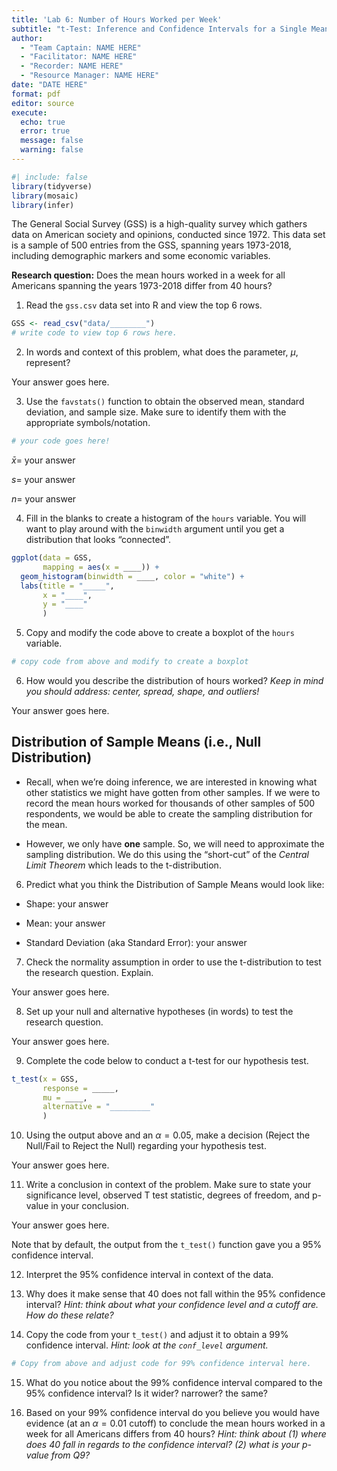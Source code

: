 ```yaml
---
title: 'Lab 6: Number of Hours Worked per Week'
subtitle: "t-Test: Inference and Confidence Intervals for a Single Mean"
author:
  - "Team Captain: NAME HERE"
  - "Facilitator: NAME HERE"
  - "Recorder: NAME HERE"
  - "Resource Manager: NAME HERE"
date: "DATE HERE"
format: pdf
editor: source
execute:
  echo: true
  error: true
  message: false
  warning: false
---
```


```r
#| include: false
library(tidyverse)
library(mosaic)
library(infer)
```

The General Social Survey (GSS) is a high-quality survey which gathers data on American society and opinions, conducted since 1972. This data set is a sample of 500 entries from the GSS, spanning years 1973-2018, including demographic markers and some economic variables.

**Research question:** Does the mean hours worked in a week for all Americans spanning the years 1973-2018 differ from 40 hours?

1.  Read the `gss.csv` data set into R and view the top 6 rows.

```r
GSS <- read_csv("data/________")
# write code to view top 6 rows here.
```

2.  In words and context of this problem, what does the parameter, $\mu$, represent?

Your answer goes here.

3.  Use the `favstats()` function to obtain the observed mean, standard deviation, and sample size. Make sure to identify them with the appropriate symbols/notation.

```r
# your code goes here!
```

$\bar x=$ your answer

$s=$ your answer

$n=$ your answer

4.  Fill in the blanks to create a histogram of the `hours` variable. You will want to play around with the `binwidth` argument until you get a distribution that looks "connected".

```r
ggplot(data = GSS, 
       mapping = aes(x = ____)) + 
  geom_histogram(binwidth = ____, color = "white") + 
  labs(title = "_____",
       x = "____",
       y = "____"
       )
```

5.  Copy and modify the code above to create a boxplot of the `hours` variable.

```r
# copy code from above and modify to create a boxplot
```

6.  How would you describe the distribution of hours worked? *Keep in mind you should address: center, spread, shape, and outliers!*

Your answer goes here.

::: callout-note
## Distribution of Sample Means (i.e., Null Distribution)

+ Recall, when we're doing inference, we are interested in knowing what other statistics we might have gotten from other samples. If we were to record the mean hours worked for thousands of other samples of 500 respondents, we would be able to create the sampling distribution for the mean.

+ However, we only have **one** sample. So, we will need to approximate the sampling distribution. We do this using the "short-cut" of the *Central Limit Theorem* which leads to the t-distribution.
:::

6.  Predict what you think the Distribution of Sample Means would look like:

+ Shape: your answer

+ Mean: your answer

+ Standard Deviation (aka Standard Error): your answer

7.  Check the normality assumption in order to use the t-distribution to test the research question. Explain.

Your answer goes here.

8.  Set up your null and alternative hypotheses (in words) to test the research question.

Your answer goes here.

9.  Complete the code below to conduct a t-test for our hypothesis test.

```r
t_test(x = GSS,
       response = _____,
       mu = ____,
       alternative = "_________"
       )
```

10. Using the output above and an $\alpha = 0.05$, make a decision (Reject the Null/Fail to Reject the Null) regarding your hypothesis test.

Your answer goes here.

11. Write a conclusion in context of the problem. Make sure to state your significance level, observed T test statistic, degrees of freedom, and p-value in your conclusion.

Your answer goes here.

Note that by default, the output from the `t_test()` function gave you a 95% confidence interval.

12. Interpret the 95% confidence interval in context of the data.

13. Why does it make sense that 40 does not fall within the 95% confidence interval? *Hint: think about what your confidence level and $\alpha$ cutoff are. How do these relate?*

14. Copy the code from your `t_test()` and adjust it to obtain a 99% confidence interval. *Hint: look at the `conf_level` argument.*

```r
# Copy from above and adjust code for 99% confidence interval here.
```

15. What do you notice about the 99% confidence interval compared to the 95% confidence interval? Is it wider? narrower? the same?

16. Based on your 99% confidence interval do you believe you would have evidence (at an $\alpha = 0.01$ cutoff) to conclude the mean hours worked in a week for all Americans differs from 40 hours? *Hint: think about (1) where does 40 fall in regards to the confidence interval? (2) what is your p-value from Q9?*
